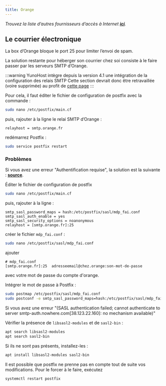 ```yaml
---
title: Orange
---
```


*Trouvez la liste d’autres fournisseurs d’accès à Internet **[ici](/admin/install/providers/isp/)**.*

## Le courrier électronique

La box d’Orange bloque le port 25 pour limiter l’envoi de spam.

La solution restante pour héberger son courrier chez soi consiste à le faire passer par les serveurs SMTP d’Orange.

:::warning
YunoHost intègre depuis la version 4.1 une intégration de la configuration des relais SMTP
Cette section devrait donc être retravaillée (voire supprimée) au profit de [cette page](/admin/tutorials/email_configure_relay)
:::

Pour cela, il faut éditer le fichier de configuration de postfix avec la commande :

```bash
sudo nano /etc/postfix/main.cf
```

puis, rajouter à la ligne le relai SMTP d’Orange :

```text
relayhost = smtp.orange.fr
```

redémarrez Postfix :

```bash
sudo service postfix restart
```

### Problèmes

Si vous avez une erreur "Authentification requise", la solution est la suivante : **[source](http://viruslocker.free.fr/?page_id=1749)**.

Éditer le fichier de configuration de postfix

```bash
sudo nano /etc/postfix/main.cf
```

puis, rajouter à la ligne :

```text
smtp_sasl_password_maps = hash:/etc/postfix/sasl/mdp_fai.conf
smtp_sasl_auth_enable = yes
smtp_sasl_security_options = noanonymous
relayhost = [smtp.orange.fr]:25
```

créer le fichier `mdp_fai.conf` :

```bash
sudo nano /etc/postfix/sasl/mdp_fai.conf
```

ajouter

```text
# mdp_fai.conf
[smtp.orange.fr]:25  adresseemail@chez.orange:son-mot-de-passe
```

avec votre mot de passe du compte d'orange.

Intégrer le mot de passe à Postfix :

```bash
sudo postmap /etc/postfix/sasl/mdp_fai.conf
sudo postconf -e smtp_sasl_password_maps=hash:/etc/postfix/sasl/mdp_fai.conf
```

Si vous avez une erreur "(SASL authentication failed; cannot authenticate to server smtp-auth.nowhere.com[38.123.22.160]: no mechanism available)"

Vérifier la présence de `libsasl2-modules` et de `sasl2-bin` :

```bash
apt search libsasl2-modules
apt search sasl2-bin
```

Si ils ne sont pas présents, installez-les :

```bash
apt install libsasl2-modules sasl2-bin
```

Il est possible que postfix ne prenne pas en compte tout de suite vos modifications. Pour le forcer à le faire, exécutez

```bash
systemctl restart postfix
```
